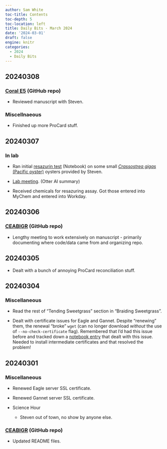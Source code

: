 ```yaml
---
author: Sam White
toc-title: Contents
toc-depth: 5
toc-location: left
title: Daily Bits - March 2024
date: '2024-03-01'
draft: false
engine: knitr
categories: 
  - 2024
  - Daily Bits
---
```

## 20240308

### [Coral E5](https://github.com/urol-e5/deep-dive) (GitHub repo)

- Reviewed manuscript with Steven.

### Miscellnaeous

- Finished up more ProCard stuff.

## 20240307

### In lab

- Ran initial [resazurin test](../2024-03-08-Resazurin---Preliminary-Respiration-Test-Using-C.gigas/index.qmd) (Notebook) on some small [_Crassostrea gigas_ (Pacific oyster)](http://en.wikipedia.org/wiki/Pacific_oyster) oysters provided by Steven.

- [Lab meeting](https://otter.ai/u/POqgTdepVCnVErcUQoH_vcS82AE?utm_source=copy_url). (Otter AI summary)

- Received chemicals for resazuring assay. Got those entered into MyChem and entered into Workday.

## 20240306

### [CEABIGR](https://github.com/sr320/ceabigr) (GitHub repo)

- Lengthy meeting to work extensively on manuscript - primarily documenting where code/data came from and organizing repo.

## 20240305

- Dealt with a bunch of annoying ProCard reconciliation stuff.

## 20240304

### Miscellaneous

- Read the rest of "Tending Sweetgrass" section in "Braiding Sweetgrass".

- Dealt with certificate issues for Eagle and Gannet. Despite "renewing" them, the renewal "broke" `wget` (can no longer download _without_ the use of `--no-check-certificate` flag). Remembered that I'd had this issue before and tracked down a [notebook entry](../../2022/2022-04-02-Server-Maintenance---Fix-Server-Certificate-Authentication-Issues/index.qmd) that dealt with this issue. Needed to install intermediate certificates and that resolved the problem!

## 20240301

### Miscellaneous

- Renewed Eagle server SSL certificate.

- Renewed Gannet server SSL certificate.

- Science Hour

  - Steven out of town, no show by anyone else.

### [CEABIGR](https://github.com/sr320/ceabigr) (GitHub repo)

- Updated README files.